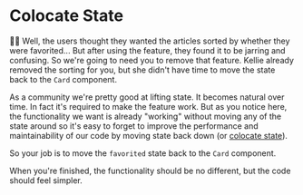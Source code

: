 # Colocate State

<EpicVideo url="https://www.epicreact.dev/workshops/react-hooks/colocate-state" />

👨‍💼 Well, the users thought they wanted the articles sorted by whether they were
favorited... But after using the feature, they found it to be jarring and
confusing. So we're going to need you to remove that feature. Kellie already
removed the sorting for you, but she didn't have time to move the state back to
the `Card` component.

As a community we're pretty good at lifting state. It becomes natural over time.
In fact it's required to make the feature work. But as you notice here, the
functionality we want is already "working" without moving any of the state
around so it's easy to forget to improve the performance and maintainability of
our code by moving state back down (or
[colocate state](https://kentcdodds.com/blog/state-colocation-will-make-your-react-app-faster)).

So your job is to move the `favorited` state back to the `Card` component.

When you're finished, the functionality should be no different, but the code
should feel simpler.
